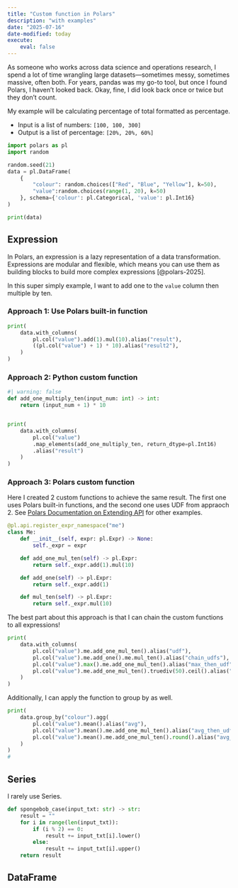 ```yaml
---
title: "Custom function in Polars"
description: "with examples"
date: "2025-07-16"
date-modified: today
execute:
    eval: false
---
```


As someone who works across data science and operations research, I spend a lot of time wrangling large datasets—sometimes messy, sometimes massive, often both. For years, pandas was my go-to tool, but once I found Polars, I haven’t looked back. Okay, fine, I did look back once or twice but they don't count.

My example will be calculating percentage of total formatted as percentage.

-   Input is a list of numbers: `[100, 100, 300]`
-   Output is a list of percentage: `[20%, 20%, 60%]`

```python
import polars as pl
import random

random.seed(21)
data = pl.DataFrame(
    {
        "colour": random.choices(["Red", "Blue", "Yellow"], k=50),
        "value":random.choices(range(1, 20), k=50)
    }, schema={'colour': pl.Categorical, 'value': pl.Int16}
)

print(data)
```

## Expression

In Polars, an expression is a lazy representation of a data transformation. Expressions are modular and flexible, which means you can use them as building blocks to build more complex expressions [@polars-2025]. 

In this super simply example, I want to add one to the `value` column then multiple by ten.

### Approach 1: Use Polars built-in function

```python
print(
    data.with_columns(
        pl.col("value").add(1).mul(10).alias("result"),
        ((pl.col("value") + 1) * 10).alias("result2"),
    )
)
```

### Approach 2: Python custom function

```python
#| warning: false
def add_one_multiply_ten(input_num: int) -> int:
    return (input_num + 1) * 10


print(
    data.with_columns(
        pl.col("value")
        .map_elements(add_one_multiply_ten, return_dtype=pl.Int16)
        .alias("result")
    )
)
```

### Approach 3: Polars custom function

Here I created 2 custom functions to achieve the same result. The first one uses Polars built-in functions, and the second one uses UDF from appraoch 2. See [Polars Documentation on Extending API](https://docs.pola.rs/api/python/stable/reference/api.html) for other examples.

```python
@pl.api.register_expr_namespace("me")
class Me:
    def __init__(self, expr: pl.Expr) -> None:
        self._expr = expr

    def add_one_mul_ten(self) -> pl.Expr:
        return self._expr.add(1).mul(10)

    def add_one(self) -> pl.Expr:
        return self._expr.add(1)

    def mul_ten(self) -> pl.Expr:
        return self._expr.mul(10)
```

The best part about this approach is that I can chain the custom functions to all expressions! 

```python
print(
    data.with_columns(
        pl.col("value").me.add_one_mul_ten().alias("udf"),
        pl.col("value").me.add_one().me.mul_ten().alias("chain_udfs"),
        pl.col("value").max().me.add_one_mul_ten().alias("max_then_udf"),
        pl.col("value").me.add_one_mul_ten().truediv(50).ceil().alias("udf_then_func"),
    )
)
```

Additionally, I can apply the function to group by as well. 

```python
print(
    data.group_by("colour").agg(
        pl.col("value").mean().alias("avg"),
        pl.col("value").mean().me.add_one_mul_ten().alias("avg_then_udf"),
        pl.col("value").mean().me.add_one_mul_ten().round().alias("avg_then_udf_round"),
    )
)
#
```



## Series

I rarely use Series.

```python
def spongebob_case(input_txt: str) -> str:
    result = ""
    for i in range(len(input_txt)):
        if (i % 2) == 0:
            result += input_txt[i].lower()
        else:
            result += input_txt[i].upper()
    return result
```

## DataFrame


```python

```